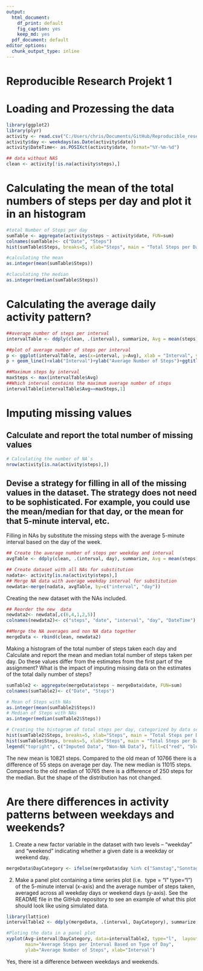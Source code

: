 ```yaml
---
output:
  html_document: 
    df_print: default
    fig_caption: yes
    keep_md: yes
  pdf_document: default
editor_options: 
  chunk_output_type: inline
---
```

Reproducible Research Projekt 1
==============================

# Loading and Prozessing the data

```r
library(ggplot2)
library(plyr)
activity <- read.csv("C:/Users/chris/Documents/GitHub/Reproducible_research_project_1/Data/repdata_data_activity/activity.csv")
activity$day <- weekdays(as.Date(activity$date))
activity$DateTime<- as.POSIXct(activity$date, format="%Y-%m-%d")

## data without NAS
clean <- activity[!is.na(activity$steps),]
```

# Calculating the mean of the total numbers of steps per day and plot it in an histogram

```r
#total Number of Steps per day
sumTable <- aggregate(activity$steps ~ activity$date, FUN=sum)
colnames(sumTable)<- c("Date", "Steps")
hist(sumTable$Steps, breaks=5, xlab="Steps", main = "Total Steps per Day")

#calculating the mean
as.integer(mean(sumTable$Steps))

#claculating the median
as.integer(median(sumTable$Steps))
```

# Calculating the average daily activity pattern?

```r
##average number of steps per interval
intervalTable <- ddply(clean, .(interval), summarize, Avg = mean(steps))

##plot of average number of steps per interval
p <- ggplot(intervalTable, aes(x=interval, y=Avg), xlab = "Interval", ylab="Average Number of Steps")
p + geom_line()+xlab("Interval")+ylab("Average Number of Steps")+ggtitle("Average Number of Steps per Interval")

##Maximum steps by interval
maxSteps <- max(intervalTable$Avg)
##Which interval contains the maximum average number of steps
intervalTable[intervalTable$Avg==maxSteps,1]
```

# Imputing missing values

## Calculate and report the total number of missing values 

```r
# Calculating the number of NA`s
nrow(activity[is.na(activity$steps),])
```

## Devise a strategy for filling in all of the missing values in the dataset. The strategy does not need to be sophisticated. For example, you could use the mean/median for that day, or the mean for that 5-minute interval, etc.

Filling in NAs by substitute the missing steps with the average 5-minute interval based on the day of the week.

```r
## Create the average number of steps per weekday and interval
avgTable <- ddply(clean, .(interval, day), summarize, Avg = mean(steps))

## Create dataset with all NAs for substitution
nadata<- activity[is.na(activity$steps),]
## Merge NA data with average weekday interval for substitution
newdata<-merge(nadata, avgTable, by=c("interval", "day"))
```

Creating the new dataset with the NAs included.

```r
## Reorder the new  data 
newdata2<- newdata[,c(6,4,1,2,5)]
colnames(newdata2)<- c("steps", "date", "interval", "day", "DateTime")

##Merge the NA averages and non NA data together
mergeData <- rbind(clean, newdata2)
```

Making a histogram of the total number of steps taken each day and Calculate and report the mean and median total number of steps taken per day. Do these values differ from the estimates from the first part of the assignment? What is the impact of imputing missing data on the estimates of the total daily number of steps?

```r
sumTable2 <- aggregate(mergeData$steps ~ mergeData$date, FUN=sum)
colnames(sumTable2)<- c("Date", "Steps")

# Mean of Steps with NAs
as.integer(mean(sumTable2$Steps))
# Median of Steps with NAs 
as.integer(median(sumTable2$Steps))

# Creating the histogram of total steps per day, categorized by data set to show impact
hist(sumTable2$Steps, breaks=5, xlab="Steps", main = "Total Steps per Day with NAs Fixed", col="red")
hist(sumTable$Steps, breaks=5, xlab="Steps", main = "Total Steps per Day with NAs Fixed", col="blue", add=T)
legend("topright", c("Imputed Data", "Non-NA Data"), fill=c("red", "blue") )
```

The new mean is 10821 steps. Compared to the old mean of 10766 there is a difference of 55 steps on average per day.
The new median is 11015 steps. Compared to the old median of 10765 there is a difference of 250 steps for the median.
But the shape of the distribution has not changed.

# Are there differences in activity patterns between weekdays and weekends?

1. Create a new factor variable in the dataset with two levels – “weekday” and “weekend” indicating whether a given date is a weekday or weekend day.

```r
mergeData$DayCategory <- ifelse(mergeData$day %in% c("Samstag","Sonntag"),"Weekend","Weekday")
```

2. Make a panel plot containing a time series plot (i.e. 
type = "l"\color{red}{\verb|type = "l"|}
type="l") of the 5-minute interval (x-axis) and the average number of steps taken, averaged across all weekday days or weekend days (y-axis). See the README file in the GitHub repository to see an example of what this plot should look like using simulated data.

```r
library(lattice)
intervalTable2 <- ddply(mergeData, .(interval, DayCategory), summarize, Avg = mean(steps))

#Ploting the data in a panel plot
xyplot(Avg~interval|DayCategory, data=intervalTable2, type="l",  layout = c(1,2),
       main="Average Steps per Interval Based on Type of Day", 
       ylab="Average Number of Steps", xlab="Interval")
```

Yes, there ist a difference between weekdays and weekends.


